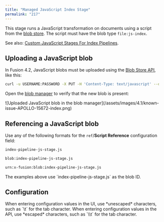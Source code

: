 ```yaml
---
title: "Managed JavaScript Index Stage"
permalink: "217"
---
```


This stage runs a JavaScript transformation on documents using a script from the [blob store](/fusion-server/4.2/153/blob-storage). The script must have the blob type `file:js-index`.

See also: [Custom JavaScript Stages For Index Pipelines](/fusion-server/4.2/156/custom-java-script-stages-for-index-pipelines).

## Uploading a JavaScript blob

In Fusion 4.2, JavaScript blobs must be uploaded using the [Blob Store API](/fusion-server/4.2/305/blob-store-api), like this:

```bash
curl -u USERNAME:PASSWORD -X PUT -H 'Content-Type: text/javascript' --data-binary @index-pipeline-js-stage.js http://localhost:8764/api/apps/APP_NAME/blobs/index-pipeline-js-stage.js?resourceType=file:js-index
```

Open the [blob manager](/fusion-server/4.2/153/blob-storage#the-blob-manager) to verify that the new blob is present:

<Frame>![Uploaded JavaScript blob in the blob manager](/assets/images/4.1/known-issue-APOLLO-15672-index.png)</Frame>

## Referencing a JavaScript blob

Use any of the following formats for the `ref`/**Script Reference** configuration field:

```bash
index-pipeline-js-stage.js
```

```bash
blob:index-pipeline-js-stage.js
```

```bash
urn:x-fusion:blob:index-pipeline-js-stage.js
```

<Note>
The examples above use `index-pipeline-js-stage.js` as the blob ID.
</Note>

## Configuration

<Tip>
When entering configuration values in the UI, use *unescaped* characters, such as `\t` for the tab character. When entering configuration values in the API, use *escaped* characters, such as `\\t` for the tab character.
</Tip>


<SchemaParamFields schema={schema}/>
